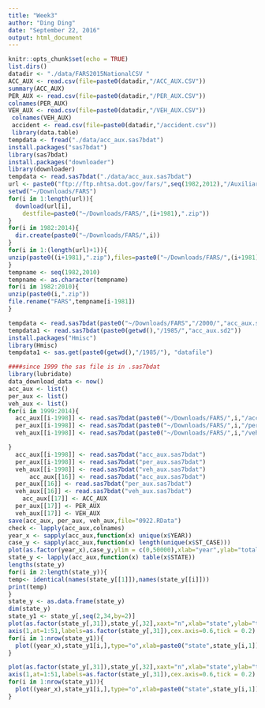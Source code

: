 ```yaml
---
title: "Week3"
author: "Ding Ding"
date: "September 22, 2016"
output: html_document
---
```


```r
knitr::opts_chunk$set(echo = TRUE)
list.dirs()
datadir <- "./data/FARS2015NationalCSV "
ACC_AUX <- read.csv(file=paste0(datadir,"/ACC_AUX.CSV"))
summary(ACC_AUX)
PER_AUX <- read.csv(file=paste0(datadir,"/PER_AUX.CSV"))
colnames(PER_AUX)
VEH_AUX <- read.csv(file=paste0(datadir,"/VEH_AUX.CSV"))
 colnames(VEH_AUX) 
 accident <- read.csv(file=paste0(datadir,"/accident.csv"))
 library(data.table)
tempdata <- fread("./data/acc_aux.sas7bdat")
install.packages("sas7bdat")
library(sas7bdat)
install.packages("downloader")
library(downloader)
tempdata <- read.sas7bdat("./data/acc_aux.sas7bdat")
url <- paste0("ftp://ftp.nhtsa.dot.gov/fars/",seq(1982,2012),"/Auxiliary_FARS_Files/Auxiliary_FARS_SAS_",seq(1982,2012),".zip")
setwd("~/Downloads/FARS")
for(i in 1:length(url)){
  download(url[i],
    destfile=paste0("~/Downloads/FARS/",(i+1981),".zip"))
}
for(i in 1982:2014){
  dir.create(paste0("~/Downloads/FARS/",i))
}
for(i in 1:(length(url)+1)){
unzip(paste0((i+1981),".zip"),files=paste0("~/Downloads/FARS/",(i+1981)))
}
tempname <- seq(1982,2010)
tempname <- as.character(tempname)
for(i in 1982:2010){
unzip(paste0(i,".zip"))
file.rename("FARS",tempname[i-1981])
}

tempdata <- read.sas7bdat(paste0("~/Downloads/FARS","/2000/","acc_aux.sas7bdat"))
tempdata1 <- read.sas7bdat(paste0(getwd(),"/1985/","acc_aux.sd2"))
install.packages("Hmisc")
library(Hmisc)
tempdata1 <- sas.get(paste0(getwd(),"/1985/"), "datafile")

####since 1999 the sas file is in .sas7bdat
library(lubridate)
data_download_data <- now()
acc_aux <- list()
per_aux <- list()
veh_aux <- list()
for(i in 1999:2014){
  acc_aux[[i-1998]] <- read.sas7bdat(paste0("~/Downloads/FARS/",i,"/acc_aux.sas7bdat"))
  per_aux[[i-1998]] <- read.sas7bdat(paste0("~/Downloads/FARS/",i,"/per_aux.sas7bdat"))
  veh_aux[[i-1998]] <- read.sas7bdat(paste0("~/Downloads/FARS/",i,"/veh_aux.sas7bdat"))

}
  acc_aux[[i-1998]] <- read.sas7bdat("acc_aux.sas7bdat")
  per_aux[[i-1998]] <- read.sas7bdat("per_aux.sas7bdat")
  veh_aux[[i-1998]] <- read.sas7bdat("veh_aux.sas7bdat")
      acc_aux[[16]] <- read.sas7bdat("acc_aux.sas7bdat")
  per_aux[[16]] <- read.sas7bdat("per_aux.sas7bdat")
  veh_aux[[16]] <- read.sas7bdat("veh_aux.sas7bdat")
    acc_aux[[17]] <- ACC_AUX
  per_aux[[17]] <- PER_AUX
  veh_aux[[17]] <- VEH_AUX
save(acc_aux, per_aux, veh_aux,file="0922.RData")
check <- lapply(acc_aux,colnames)
year_x <- sapply(acc_aux,function(x) unique(x$YEAR))
case_y <- sapply(acc_aux,function(x) length(unique(x$ST_CASE)))
plot(as.factor(year_x),case_y,ylim = c(0,50000),xlab="year",ylab="total_case")
state_y <- lapply(acc_aux,function(x) table(x$STATE))
lengths(state_y)
for(i in 2:length(state_y)){
temp<- identical(names(state_y[[1]]),names(state_y[[i]]))
print(temp)
}
state_y <- as.data.frame(state_y)
dim(state_y)
state_y1 <- state_y[,seq(2,34,by=2)]
plot(as.factor(state_y[,31]),state_y[,32],xaxt="n",xlab="state",ylab="total_case_2015")
axis(1,at=1:51,labels=as.factor(state_y[,31]),cex.axis=0.6,tick = 0.2)
for(i in 1:nrow(state_y1)){
  plot((year_x),state_y1[i,],type="o",xlab=paste0("state",state_y[i,1]),ylab="case_by_state")
}
```

```r
plot(as.factor(state_y[,31]),state_y[,32],xaxt="n",xlab="state",ylab="total_case_2015")
axis(1,at=1:51,labels=as.factor(state_y[,31]),cex.axis=0.6,tick = 0.2)
for(i in 1:nrow(state_y1)){
  plot((year_x),state_y1[i,],type="o",xlab=paste0("state",state_y[i,1]),ylab="case_by_state")
}
```
